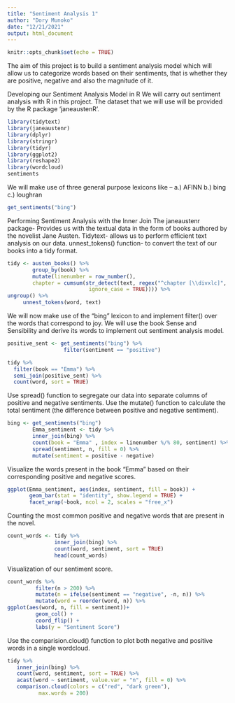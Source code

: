 ---
title: "Sentiment Analysis 1"
author: "Dory Munoko"
date: "12/21/2021"
output: html_document
---

```{r setup, include=FALSE}
knitr::opts_chunk$set(echo = TRUE)
```

The aim of this project is to build a sentiment analysis model which will allow us to categorize words based on their sentiments, that is whether they are positive, negative and also the magnitude of it.

Developing our Sentiment Analysis Model in R
We will carry out sentiment analysis with R in this project. The dataset that we will use will be provided by the R package ‘janeaustenR’.

```{r, results='asis'}
library(tidytext)
library(janeaustenr)
library(dplyr)
library(stringr)
library(tidyr)
library(ggplot2)
library(reshape2)
library(wordcloud)
sentiments
```
We will make use of three general purpose lexicons like –
  a.) AFINN
  b.) bing
  c.) loughran
```{r, results='asis'}
get_sentiments("bing")
```

Performing Sentiment Analysis with the Inner Join
The janeaustenr package- Provides us with the textual data in the form of books authored by the novelist Jane Austen. Tidytext- allows us to perform efficient text analysis on our data.
unnest_tokens() function- to convert the text of our books into a tidy format.
```{r, results='asis'}
tidy <- austen_books() %>%
        group_by(book) %>%
        mutate(linenumber = row_number(),
        chapter = cumsum(str_detect(text, regex("^chapter [\\divxlc]", 
                          ignore_case = TRUE)))) %>%
ungroup() %>%
     unnest_tokens(word, text)
```

We will now make use of the “bing” lexicon to and implement filter() over the words that correspond to joy. We will use the book Sense and Sensibility and derive its words to implement out sentiment analysis model.
```{r}
positive_sent <- get_sentiments("bing") %>%
                  filter(sentiment == "positive")

tidy %>%
  filter(book == "Emma") %>%
  semi_join(positive_sent) %>%
  count(word, sort = TRUE)
```
Use spread() function to segregate our data into separate columns of positive and negative sentiments. 
Use the mutate() function to calculate the total sentiment (the difference between positive and negative sentiment).
```{r}
bing <- get_sentiments("bing")
        Emma_sentiment <- tidy %>%
        inner_join(bing) %>%
        count(book = "Emma" , index = linenumber %/% 80, sentiment) %>%
        spread(sentiment, n, fill = 0) %>%
        mutate(sentiment = positive - negative)
```

Visualize the words present in the book “Emma” based on their corresponding positive and negative scores.
```{r}
ggplot(Emma_sentiment, aes(index, sentiment, fill = book)) +
       geom_bar(stat = "identity", show.legend = TRUE) +
       facet_wrap(~book, ncol = 2, scales = "free_x")
```

Counting the most common positive and negative words that are present in the novel.
```{r}
count_words <- tidy %>%
               inner_join(bing) %>%
               count(word, sentiment, sort = TRUE)
               head(count_words)
```

Visualization of our sentiment score.
```{r}
count_words %>%
         filter(n > 200) %>%
         mutate(n = ifelse(sentiment == "negative", -n, n)) %>%
         mutate(word = reorder(word, n)) %>%
ggplot(aes(word, n, fill = sentiment))+
         geom_col() +
         coord_flip() +
         labs(y = "Sentiment Score")
```

Use the comparision.cloud() function to plot both negative and positive words in a single wordcloud.
```{r}
tidy %>%
   inner_join(bing) %>%
   count(word, sentiment, sort = TRUE) %>%
   acast(word ~ sentiment, value.var = "n", fill = 0) %>%
   comparison.cloud(colors = c("red", "dark green"),
          max.words = 200)
```





